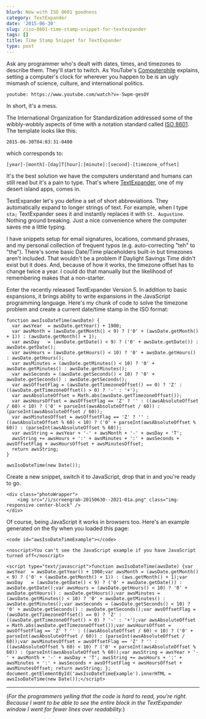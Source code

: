 ```yaml
---
blurb: Now with ISO 8601 goodness
category: TextExpander
date: '2015-06-30'
slug: /iso-8601-time-stamp-snippet-for-textexpander
tags: []
title: Time Stamp Snippet for TextExpander
type: post
---
```



Ask any programmer who's dealt with dates, times, and timezones to describe them. They'll start to twitch. As YouTube's [Computerphile](https://www.youtube.com/watch?v=-5wpm-gesOY) explains, setting a computer's clock for wherever you happen to be is an ugly mismash of science, culture, and international politics.

`youtube: https://www.youtube.com/watch?v=-5wpm-gesOY`

In short, it's a mess.

The International Organization for Standardization addressed some of the wibbly-wobbly aspects of time with a notation standard called [ISO 8601](https://en.wikipedia.org/?title=ISO_8601). The template looks like this:

    2015-06-30T04:03:31-0400

which corresponds to:

    [year]-[month]-[day]T[hour]:[minute]:[second]-[timezone_offset]

It's the best solution we have the computers understand and humans can still read but it's a pain to type. That's where [TextExpander](https://smilesoftware.com/TextExpander/index.html), one of my desert island apps, comes in.

TextExpander let's you define a set of short abbreviations. They automatically expand to longer strings of text. For example, when I type `sta;` TextExpander sees it and instantly replaces it with `St. Augustine`. Nothing ground breaking. Just a nice convenience where the computer saves me a little typing. 

I have snippets setup for email signatures, locations, command phrases, and my personal collection of frequent typos (e.g. auto-correcting "teh" to "the"). There's some basic Date/Time placeholders built-in but timezones aren't included. That wouldn't be a problem if Daylight Savings Time didn't exist but it does. And, because of how it works, the timezone offset has to change twice a year. I could do that manually but the likelihood of remembering makes that a non-starter.

Enter the recently released TextExpander Version 5. In addition to basic expansions, it brings ability to write expansions in the JavaScript programming language. Here's my chunk of code to solve the timezone problem and create a current date/time stamp in the ISO format:

```javascript{numberLines: true}
function awsIsoDateTime(awsDate) {
  var awsYear  = awsDate.getYear() + 1900;
  var awsMonth = (awsDate.getMonth() < 9) ? ('0' + (awsDate.getMonth() + 1)) : (awsDate.getMonth() + 1);
  var awsDay   = (awsDate.getDate() < 9) ? ('0' + awsDate.getDate()) : awsDate.getDate();
  var awsHours = (awsDate.getHours() < 10) ? '0' + awsDate.getHours() : awsDate.getHours();
  var awsMinutes = (awsDate.getMinutes() < 10) ? '0' + awsDate.getMinutes() : awsDate.getMinutes();
  var awsSeconds = (awsDate.getSeconds() < 10) ? '0' + awsDate.getSeconds() : awsDate.getSeconds();
  var awsOffsetFlag = (awsDate.getTimezoneOffset() == 0) ? 'Z' : ((awsDate.getTimezoneOffset() > 0) ? '-' : '+');
  var awsAbsoluteOffset = Math.abs(awsDate.getTimezoneOffset());
  var awsHoursOffset = awsOffsetFlag == 'Z' ? '' : ((awsAbsoluteOffset / 60) < 10) ? ('0' + parseInt(awsAbsoluteOffset / 60)) : (parseInt(awsAbsoluteOffset / 60));
  var awsMinutesOffset = awsOffsetFlag == 'Z' ? '' : ((awsAbsoluteOffset % 60) < 10) ? ('0' + parseInt(awsAbsoluteOffset % 60)) : (parseInt(awsAbsoluteOffset % 60));
  var awsString = awsYear + '-' + awsMonth + '-' + awsDay + 'T';
  awsString += awsHours + ':' + awsMinutes + ':' + awsSeconds + awsOffsetFlag + awsHoursOffset + awsMinutesOffset;
  return awsString;
}

awsIsoDateTime(new Date());
```

Create a new snippet, switch it to JavaScript, drop that in and you're ready to go.

```
<div class="photoWrapper">
    <img src="/i/screengrab-20150630--2021-01a.png" class="img-responsive center-block" />
</div>
```

Of course, being JavaScript it works in browsers too. Here's an example generated on the fly when you loaded this page:

```
<code id="awsIsoDateTimeExample"></code>

<noscript>You can't see the JavaScript example if you have JavaScript turned off</noscript>

<script type="text/javascript">function awsIsoDateTime(awsDate) {var awsYear  = awsDate.getYear() + 1900;var awsMonth = (awsDate.getMonth() < 9) ? ('0' + (awsDate.getMonth() + 1)) : (aws.getMonth() + 1);var awsDay   = (awsDate.getDate() < 9) ? ('0' + awsDate.getDate()) : awsDate.getDate();var awsHours = (awsDate.getHours() < 10) ? '0' + awsDate.getHours() : awsDate.getHours();var awsMinutes = (awsDate.getMinutes() < 10) ? '0' + awsDate.getMinutes() : awsDate.getMinutes();var awsSeconds = (awsDate.getSeconds() < 10) ? '0' + awsDate.getSeconds() : awsDate.getSeconds();var awsOffsetFlag = (awsDate.getTimezoneOffset() == 0) ? 'Z' : ((awsDate.getTimezoneOffset() > 0) ? '-' : '+');var awsAbsoluteOffset = Math.abs(awsDate.getTimezoneOffset());var awsHoursOffset = awsOffsetFlag == 'Z' ? '' : ((awsAbsoluteOffset / 60) < 10) ? ('0' + parseInt(awsAbsoluteOffset / 60)) : (parseInt(awsAbsoluteOffset / 60));var awsMinutesOffset = awsOffsetFlag == 'Z' ? '' : ((awsAbsoluteOffset % 60) < 10) ? ('0' + parseInt(awsAbsoluteOffset % 60)) : (parseInt(awsAbsoluteOffset % 60));var awsString = awsYear + '-' + awsMonth + '-' + awsDay + 'T'; awsString += awsHours + ':' + awsMinutes + ':' + awsSeconds + awsOffsetFlag + awsHoursOffset + awsMinutesOffset; return awsString; }; document.getElementById('awsIsoDateTimeExample').innerHTML = awsIsoDateTime(new Date());</script>
```

---


(_For the programmers yelling that the code is hard to read, you're right. Because I want to be able to see the entire block in the TextExpander window I went for fewer lines over readability._)